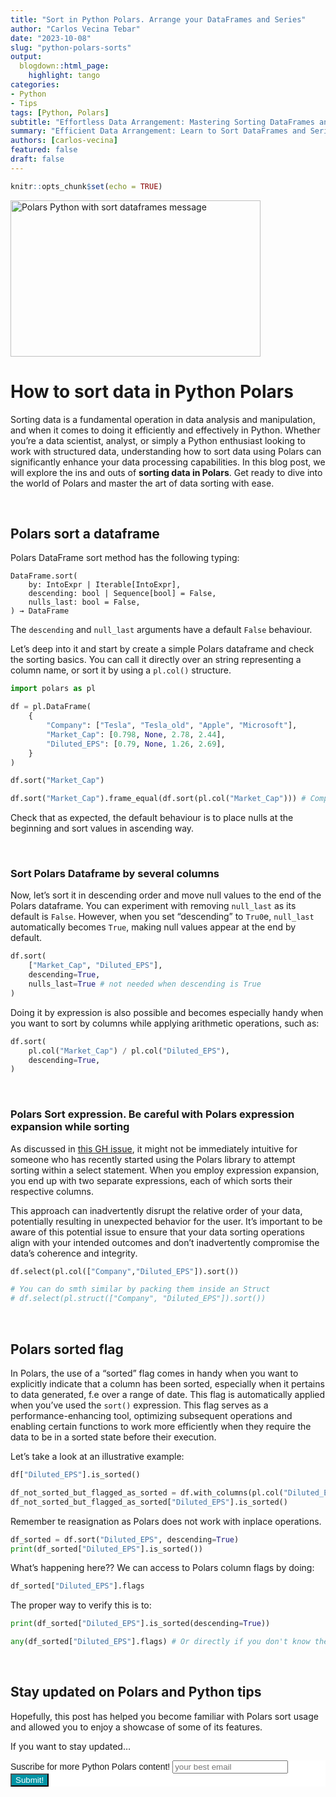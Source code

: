 ```yaml
---
title: "Sort in Python Polars. Arrange your DataFrames and Series"
author: "Carlos Vecina Tebar"
date: "2023-10-08"
slug: "python-polars-sorts"
output:
  blogdown::html_page:
    highlight: tango
categories:
- Python
- Tips
tags: [Python, Polars]
subtitle: "Effortless Data Arrangement: Mastering Sorting DataFrames and Series with Python Polars"
summary: "Efficient Data Arrangement: Learn to Sort DataFrames and Series Seamlessly with Python Polars."
authors: [carlos-vecina]
featured: false
draft: false
---
```


```r
knitr::opts_chunk$set(echo = TRUE)
```

<img src="./featured.png" height="250px" width="400px" alt="Polars Python with sort dataframes message"/>

# How to sort data in Python Polars

Sorting data is a fundamental operation in data analysis and manipulation, and when it comes to doing it efficiently and effectively in Python. Whether you're a data scientist, analyst, or simply a Python enthusiast looking to work with structured data, understanding how to sort data using Polars can significantly enhance your data processing capabilities. In this blog post, we will explore the ins and outs of **sorting data in Polars**. Get ready to dive into the world of Polars and master the art of data sorting with ease.

<br>

## **Polars sort a dataframe**

Polars DataFrame sort method has the following typing:
```
DataFrame.sort(
    by: IntoExpr | Iterable[IntoExpr],
    descending: bool | Sequence[bool] = False,
    nulls_last: bool = False,
) → DataFrame
```

The `descending` and `null_last` arguments have a default `False` behaviour.

Let's deep into it and start by create a simple Polars dataframe and check the sorting basics. You can call it directly over an string representing a column name, or sort it by using a `pl.col()` structure.

```python
import polars as pl

df = pl.DataFrame(
    {
        "Company": ["Tesla", "Tesla_old", "Apple", "Microsoft"],
        "Market_Cap": [0.798, None, 2.78, 2.44],
        "Diluted_EPS": [0.79, None, 1.26, 2.69],
    }
)
```


```python
df.sort("Market_Cap")

df.sort("Market_Cap").frame_equal(df.sort(pl.col("Market_Cap"))) # Comparte to check it is equal
```

Check that as expected, the default behaviour is to place nulls at the beginning and sort values in ascending way.

<br>

### Sort Polars Dataframe by several columns

Now, let's sort it in descending order and move null values to the end of the Polars dataframe. You can experiment with removing `null_last` as its default is `False`. However, when you set "descending" to `Tru0`e, `null_last` automatically becomes `True`, making null values appear at the end by default.

```python
df.sort(
    ["Market_Cap", "Diluted_EPS"],
    descending=True,
    nulls_last=True # not needed when descending is True
)

```

Doing it by expression is also possible and becomes especially handy when you want to sort by columns while applying arithmetic operations, such as:

```python
df.sort(
    pl.col("Market_Cap") / pl.col("Diluted_EPS"), 
    descending=True, 
)

```

<br>

### Polars Sort expression. Be careful with Polars expression expansion while sorting

As discussed in [this GH issue](https://github.com/pola-rs/polars/issues/7017), it might not be immediately intuitive for someone who has recently started using the Polars library to attempt sorting within a select statement. When you employ expression expansion, you end up with two separate expressions, each of which sorts their respective columns.

This approach can inadvertently disrupt the relative order of your data, potentially resulting in unexpected behavior for the user. It's important to be aware of this potential issue to ensure that your data sorting operations align with your intended outcomes and don't inadvertently compromise the data's coherence and integrity.

```python
df.select(pl.col(["Company","Diluted_EPS"]).sort())

# You can do smth similar by packing them inside an Struct
# df.select(pl.struct(["Company", "Diluted_EPS"]).sort())
```
<br>

## **Polars sorted flag**

In Polars, the use of a "sorted" flag comes in handy when you want to explicitly indicate that a column has been sorted, especially when it pertains to data generated, f.e over a range of date. This flag is automatically applied when you've used the `sort()` expression. This flag serves as a performance-enhancing tool, optimizing subsequent operations and enabling certain functions to work more efficiently when they require the data to be in a sorted state before their execution.

Let's take a look at an illustrative example:

```python
df["Diluted_EPS"].is_sorted()
```
```python
df_not_sorted_but_flagged_as_sorted = df.with_columns(pl.col("Diluted_EPS").set_sorted())
df_not_sorted_but_flagged_as_sorted["Diluted_EPS"].is_sorted()

```

Remember te reasignation as Polars does not work with inplace operations.

```python
df_sorted = df.sort("Diluted_EPS", descending=True)
print(df_sorted["Diluted_EPS"].is_sorted())
```
What's happening here?? We can access to Polars column flags by doing:

```python

df_sorted["Diluted_EPS"].flags

```

The proper way to verify this is to:

```python
print(df_sorted["Diluted_EPS"].is_sorted(descending=True))

any(df_sorted["Diluted_EPS"].flags) # Or directly if you don't know the order
```


<br>

## **Stay updated on Polars and Python tips**

Hopefully, this post has helped you become familiar with Polars sort usage and allowed you to enjoy a showcase of some of its features.

If you want to stay updated...

```{=html}
<!-- Begin Mailchimp Signup Form -->
<link href="//cdn-images.mailchimp.com/embedcode/horizontal-slim-10_7.css" rel="stylesheet" type="text/css">
<link rel="stylesheet" type="text/css" href="https://csshake.surge.sh/csshake.min.css">
<style type="text/css">
	#mc_embed_signup{background:#fff; clear:left; font:14px Helvetica,Arial,sans-serif; width:100%;}
	 #mc_embed_signup .button {
  background-color: #0294A5; /* Green */
  color: white;
  transition-duration: 0.4s;
}
#mc_embed_signup .button:hover {
  background-color: #379392 !important; 
}

</style>
<div id="mc_embed_signup">
<form action="https://typethepipe.us4.list-manage.com/subscribe/post?u=91551f7ed29389a0de4f47665&amp;id=d95c503a48" method="post" id="mc-embedded-subscribe-form" name="mc-embedded-subscribe-form" class="validate" target="_blank" novalidate>
 <div id="mc_embed_signup_scroll">
	<label for="mce-EMAIL"> Suscribe for more Python Polars content!</label>
	<input type="email" value="" name="EMAIL" class="email" id="mce-EMAIL" placeholder="your best email" required>
    <!-- real people should not fill this in and expect good things - do not remove this or risk form bot signups-->
    <div style="position: absolute; left: -5000px;" aria-hidden="true"><input type="text" name="b_91551f7ed29389a0de4f47665_d95c503a48" tabindex="-1" value=""></div>
    <div class="clear"><input type="submit" value="Submit!" name="subscribe" id="mc-embedded-subscribe" class="button"></div>
    </div>
</form>
</div>

<!--End mc_embed_signup-->
```

<style>
.hljs-keyword,.hljs-selector-tag,.hljs-subst{color:#2e8516;font-weight:bold}.hljs-comment, .hljs-quote {
    color: #0e847b;
    font-style: italic;
}.hljs-number, .hljs-literal, .hljs-variable, .hljs-template-variable, .hljs-tag .hljs-attr {
    color: #008021;
}
</style>


